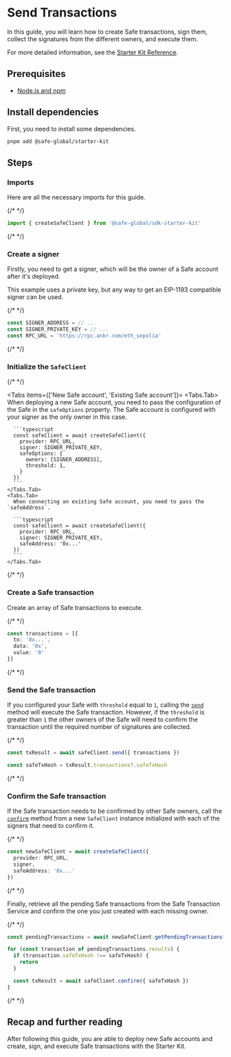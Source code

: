 
# Send Transactions

In this guide, you will learn how to create Safe transactions, sign them, collect the signatures from the different owners, and execute them.

For more detailed information, see the [Starter Kit Reference](../../../reference-sdk-starter-kit/overview.mdx).

## Prerequisites

- [Node.js and npm](https://docs.npmjs.com/downloading-and-installing-node-js-and-npm)

## Install dependencies

First, you need to install some dependencies.

```bash
pnpm add @safe-global/starter-kit
```

## Steps

<Steps>

  ### Imports

  Here are all the necessary imports for this guide.

  {/* <!-- vale off --> */}

  ```typescript
  import { createSafeClient } from '@safe-global/sdk-starter-kit'
  ```

  {/* <!-- vale on --> */}

  ### Create a signer

  Firstly, you need to get a signer, which will be the owner of a Safe account after it's deployed.

  This example uses a private key, but any way to get an EIP-1193 compatible signer can be used.

  {/* <!-- vale off --> */}

  ```typescript
  const SIGNER_ADDRESS = // ...
  const SIGNER_PRIVATE_KEY = // ...
  const RPC_URL = 'https://rpc.ankr.com/eth_sepolia'
  ```

  {/* <!-- vale on --> */}

  ### Initialize the `SafeClient`

  {/* <!-- vale off --> */}

  <Tabs items={['New Safe account', 'Existing Safe account']}>
    <Tabs.Tab>
      When deploying a new Safe account, you need to pass the configuration of the Safe in the `safeOptions` property. The Safe account is configured with your signer as the only owner in this case.

      ```typescript
      const safeClient = await createSafeClient({
        provider: RPC_URL,
        signer: SIGNER_PRIVATE_KEY,
        safeOptions: {
          owners: [SIGNER_ADDRESS],
          threshold: 1,
        }
      })
      ```
    </Tabs.Tab>
    <Tabs.Tab>
      When connecting an existing Safe account, you need to pass the `safeAddress`.

      ```typescript
      const safeClient = await createSafeClient({
        provider: RPC_URL,
        signer: SIGNER_PRIVATE_KEY,
        safeAddress: '0x...'
      })
      ```
    </Tabs.Tab>
  </Tabs>

  {/* <!-- vale on --> */}

  ### Create a Safe transaction

  Create an array of Safe transactions to execute.

  {/* <!-- vale off --> */}

  ```typescript
  const transactions = [{
    to: '0x...',
    data: '0x',
    value: '0'
  }]
  ```

  {/* <!-- vale on --> */}

  ### Send the Safe transaction

  If you configured your Safe with `threshold` equal to `1`, calling the [`send`](../../../reference-sdk-starter-kit/safe-client/send.mdx) method will execute the Safe transaction. However, if the `threshold` is greater than `1` the other owners of the Safe will need to confirm the transaction until the required number of signatures are collected.

  {/* <!-- vale off --> */}

  ```typescript
  const txResult = await safeClient.send({ transactions })

  const safeTxHash = txResult.transactions?.safeTxHash
  ```

  {/* <!-- vale on --> */}

  ### Confirm the Safe transaction

  If the Safe transaction needs to be confirmed by other Safe owners, call the [`confirm`](../../../reference-sdk-starter-kit/safe-client/confirm.mdx) method from a new `SafeClient` instance initialized with each of the signers that need to confirm it.

  {/* <!-- vale off --> */}

  ```typescript
  const newSafeClient = await createSafeClient({
    provider: RPC_URL,
    signer,
    safeAddress: '0x...'
  })
  ```
  
  {/* <!-- vale on --> */}

  Finally, retrieve all the pending Safe transactions from the Safe Transaction Service and confirm the one you just created with each missing owner.

  {/* <!-- vale off --> */}

  ```typescript
  const pendingTransactions = await newSafeClient.getPendingTransactions()

  for (const transaction of pendingTransactions.results) {
    if (transaction.safeTxHash !== safeTxHash) {
      return
    }

    const txResult = await safeClient.confirm({ safeTxHash })
  }
  ```

  {/* <!-- vale on --> */}

</Steps>

## Recap and further reading

After following this guide, you are able to deploy new Safe accounts and create, sign, and execute Safe transactions with the Starter Kit.
